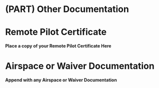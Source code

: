# (PART) Other Documentation {-}

# Remote Pilot Certificate

**Place a copy of your Remote Pilot Certificate Here **

# Airspace or Waiver Documentation

**Append with any Airspace or Waiver Documentation**
